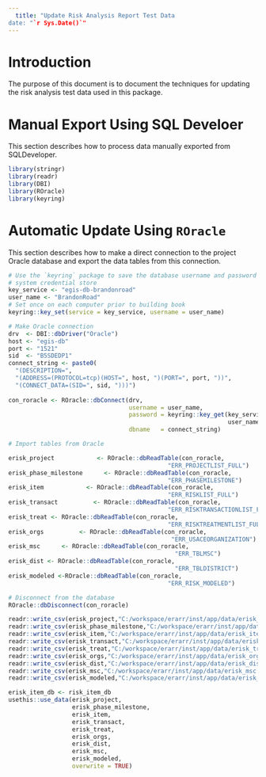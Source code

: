 ```yaml
---
  title: "Update Risk Analysis Report Test Data
date: "`r Sys.Date()`"
---
```


# Introduction
The purpose of this document is to document the techniques for updating the risk analysis test data used in this package. 

# Manual Export Using SQL Develoer
This section describes how to process data manually exported from SQLDeveloper. 

```r
library(stringr)
library(readr)
library(DBI)
library(ROracle)
library(keyring)
```

# Automatic Update Using `ROracle`
This section describes how to make a direct connection to the project Oracle database and export the data tables from this connection. 

```r
# Use the `keyring` package to save the database username and password in the 
# system credential store
key_service <- "egis-db-brandonroad"
user_name <- "BrandonRoad"
# Set once on each computer prior to building book
keyring::key_set(service = key_service, username = user_name)

# Make Oracle connection
drv  <- DBI::dbDriver("Oracle")
host <- "egis-db"
port <- "1521"
sid  <- "B5SDEDP1"
connect_string <- paste0(
  "(DESCRIPTION=",
  "(ADDRESS=(PROTOCOL=tcp)(HOST=", host, ")(PORT=", port, "))",
  "(CONNECT_DATA=(SID=", sid, ")))")
 
con_roracle <- ROracle::dbConnect(drv, 
                                  username = user_name, 
                                  password = keyring::key_get(key_service, 
                                                              user_name),
                                  dbname   = connect_string)
```

```r
# Import tables from Oracle

erisk_project            <- ROracle::dbReadTable(con_roracle, 
                                             "ERR_PROJECTLIST_FULL")
erisk_phase_milestone      <- ROracle::dbReadTable(con_roracle, 
                                             "ERR_PHASEMILESTONE")
erisk_item            <- ROracle::dbReadTable(con_roracle, 
                                             "ERR_RISKLIST_FULL")
erisk_transact          <- ROracle::dbReadTable(con_roracle, 
                                             "ERR_RISKTRANSACTIONLIST_FULL")
erisk_treat <- ROracle::dbReadTable(con_roracle, 
                                             "ERR_RISKTREATMENTLIST_FULL")
erisk_orgs          <- ROracle::dbReadTable(con_roracle,
                                              "ERR_USACEORGANIZATION")
erisk_msc      <- ROracle::dbReadTable(con_roracle,
                                               "ERR_TBLMSC")
erisk_dist <- ROracle::dbReadTable(con_roracle,
                                               "ERR_TBLDISTRICT")
erisk_modeled <-ROracle::dbReadTable(con_roracle, 
                                             "ERR_RISK_MODELED")

# Disconnect from the database
ROracle::dbDisconnect(con_roracle)
```

```r
readr::write_csv(erisk_project,"C:/workspace/erarr/inst/app/data/erisk_project.csv")
readr::write_csv(erisk_phase_milestone,"C:/workspace/erarr/inst/app/data/erisk_phase_milestone.csv")
readr::write_csv(erisk_item,"C:/workspace/erarr/inst/app/data/erisk_item.csv")
readr::write_csv(erisk_transact,"C:/workspace/erarr/inst/app/data/erisk_transact.csv")
readr::write_csv(erisk_treat,"C:/workspace/erarr/inst/app/data/erisk_treat.csv")
readr::write_csv(erisk_orgs,"C:/workspace/erarr/inst/app/data/erisk_orgs.csv")
readr::write_csv(erisk_dist,"C:/workspace/erarr/inst/app/data/erisk_dist.csv")
readr::write_csv(erisk_msc,"C:/workspace/erarr/inst/app/data/erisk_msc.csv")
readr::write_csv(erisk_modeled,"C:/workspace/erarr/inst/app/data/erisk_modeled.csv")

erisk_item_db <- risk_item_db
usethis::use_data(erisk_project,
                  erisk_phase_milestone,
                  erisk_item,
                  erisk_transact,
                  erisk_treat,
                  erisk_orgs,
                  erisk_dist,
                  erisk_msc,
                  erisk_modeled,
                  overwrite = TRUE)
```